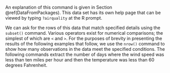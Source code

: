 ﻿An explanation of this command is given in
Section \@ref(DataFromPackages). This data set has its own help page
that can be viewed by typing `?airquality` at the R prompt.

We can ask for the rows of this data that match specified details using the `subset()` command. Various operators exist for numerical comparisons; the
simplest of which are `<` and `>`. For the purposes of brevity in presenting the results of the following examples
that follow, we use the `nrow()`  command to show how many
observations in the data meet the specified conditions. The following
commands extract the number of days where the wind speed was less than
ten miles per hour and then the temperature was less than 60 degrees Fahrenheit. 

